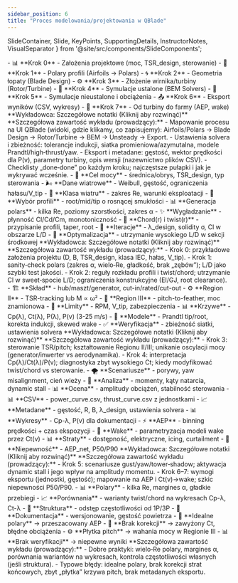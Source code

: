 ```yaml
---
sidebar_position: 6
title: "Proces modelowania/projektowania w QBlade"
---
```


  SlideContainer, 
  Slide, 
  KeyPoints, 
  SupportingDetails, 
  InstructorNotes,
  VisualSeparator 
} from '@site/src/components/SlideComponents';

<SlideContainer>

<Slide title="📋 Checklista QBlade - krok po kroku" type="info">

<KeyPoints title="🎯 Przegląd procesu">
- 📊 **Krok 0** - Założenia projektowe (moc, TSR_design, sterowanie)
- 🔧 **Krok 1** - Polary profili (Airfoils → Polars)
- 🌀 **Krok 2** - Geometria łopaty (Blade Design)
- ⚙️ **Krok 3** - Złożenie wirnika/turbiny (Rotor/Turbine)
</KeyPoints>

<SupportingDetails title="📈 Kontynuacja procesu">
- 🔬 **Krok 4** - Symulacje ustalone (BEM Solvers)
- 🌊 **Krok 5** - Symulacje nieustalone i obciążenia
- 📤 **Krok 6** - Eksport wyników (CSV, wykresy)
- 🌉 **Krok 7** - Od turbiny do farmy (AEP, wake)
</SupportingDetails>

<InstructorNotes>
**Wykładowca: Szczegółowe notatki (Kliknij aby rozwinąć)**
**Szczegółowa zawartość wykładu (prowadzący):**
- Mapowanie procesu na UI QBlade (widoki, gdzie klikamy, co zapisujemy): Airfoils/Polars → Blade Design → Rotor/Turbine → BEM → Unsteady → Export.
- Ustawienia solvera i zbieżność: tolerancje indukcji, siatka promieniowa/azymutalna, modele Prandtl/high‑thrust/yaw.
- Eksport i metadane: gęstość, wektor prędkości dla P(v), parametry turbiny, opis wersji (nazewnictwo plików CSV).
- Checklisty „done‑done” po każdym kroku; najczęstsze pułapki i jak je wykrywać wcześnie.
</InstructorNotes>

</Slide>

<VisualSeparator type="technical" />

<Slide title="🔧 Krok 0-2: Założenia, polary, geometria" type="tip">

<KeyPoints title="📊 Krok 0 - Założenia projektowe">
- 🎯 **Cel mocy** - średnica/obrys, TSR_design, typ sterowania
- 🌬️ **Dane wiatrowe** - Weibull, gęstość, ograniczenia hałasu/V_tip
- 📏 **Klasa wiatru** - zakres Re, warunki eksploatacji
</KeyPoints>

<SupportingDetails title="🔬 Krok 1 - Polary profili">
- 🎯 **Wybór profili** - root/mid/tip o rosnącej smukłości
- 📊 **Generacja polars** - kilka Re, poziomy szorstkości, zakres α
- ✨ **Wygładzanie** - płynność Cl/Cd/Cm, monotoniczność
</SupportingDetails>

<SupportingDetails title="🌀 Krok 2 - Geometria łopaty">
- 📐 **Chord(r) i twist(r)** - przypisanie profili, taper, root
- 🔄 **Iteracje** - λ_design, solidity σ, Cl w obszarze L/D
- 🎯 **Optymalizacja** - utrzymanie wysokiego L/D w sekcji środkowej
</SupportingDetails>

<InstructorNotes>
**Wykładowca: Szczegółowe notatki (Kliknij aby rozwinąć)**
**Szczegółowa zawartość wykładu (prowadzący):**
- Krok 0: przykładowe założenia projektu (D, B, TSR_design, klasa IEC, hałas, V_tip).
- Krok 1: sanity‑check polars (zakres α, wielo‑Re, gładkość, brak „zębów”); L/D jako szybki test jakości.
- Krok 2: reguły rozkładu profili i twist/chord; utrzymanie Cl w sweet‑spocie L/D; ograniczenia konstrukcyjne (EI/GJ, root clearance).
</InstructorNotes>

</Slide>

<VisualSeparator type="energy" />

<Slide title="⚙️ Krok 3-4: Turbina i symulacje BEM" type="success">

<KeyPoints title="🔧 Krok 3 - Złożenie turbiny">
- 🏗️ **Skład** - hub/maszt/generator, cut-in/rated/cut-out
- ⚙️ **Region II** - TSR-tracking lub M ∝ ω²
- 🎯 **Region III** - pitch-to-feather, moc znamionowa
- 🚫 **Limity** - RPM, V_tip, zabezpieczenia
</KeyPoints>

<SupportingDetails title="🔬 Krok 4 - Symulacje BEM">
- 📊 **Krzywe** - Cp(λ), Ct(λ), P(λ), P(v) (3-25 m/s)
- 🌊 **Modele** - Prandtl tip/root, korekta indukcji, skewed wake
- ✅ **Weryfikacja** - zbieżność siatki, ustawienia solvera
</SupportingDetails>

<InstructorNotes>
**Wykładowca: Szczegółowe notatki (Kliknij aby rozwinąć)**
**Szczegółowa zawartość wykładu (prowadzący):**
- Krok 3: sterowanie TSR/pitch; kształtowanie Regionu II/III; unikanie oscylacji mocy (generator/inwerter vs aerodynamika).
- Krok 4: interpretacja Cp(λ)/Ct(λ)/P(v); diagnostyka zbyt wysokiego Ct; kiedy modyfikować twist/chord vs sterowanie.
</InstructorNotes>

</Slide>

<VisualSeparator type="data" />

<Slide title="🌊 Krok 5-7: Nieustalone, eksport, farma" type="warning">

<KeyPoints title="🌊 Krok 5 - Symulacje nieustalone">
- 🌪️ **Scenariusze** - porywy, yaw misalignment, cień wieży
- 🔬 **Analiza** - momenty, kąty natarcia, dynamic stall
- 📊 **Ocena** - amplitudy obciążeń, stabilność sterowania
</KeyPoints>

<SupportingDetails title="📤 Krok 6 - Eksport wyników">
- 📊 **CSV** - power_curve.csv, thrust_curve.csv z jednostkami
- 📈 **Metadane** - gęstość, R, B, λ_design, ustawienia solvera
- 📊 **Wykresy** - Cp-λ, P(v) dla dokumentacji
</SupportingDetails>

<SupportingDetails title="🌉 Krok 7 - Od turbiny do farmy">
- ⚡ **AEP** - binning prędkości + czas ekspozycji
- 🌊 **Wake** - parametryzacja modeli wake przez Ct(v)
- 📊 **Straty** - dostępność, elektryczne, icing, curtailment
- 🎯 **Niepewność** - AEP_net, P50/P90
</SupportingDetails>

<InstructorNotes>
**Wykładowca: Szczegółowe notatki (Kliknij aby rozwinąć)**
**Szczegółowa zawartość wykładu (prowadzący):**
- Krok 5: scenariusze gust/yaw/tower‑shadow; aktywacja dynamic stall i jego wpływ na amplitudy momentu.
- Krok 6–7: wymogi eksportu (jednostki, gęstość); mapowanie na AEP i Ct(v)→wake; szkic niepewności P50/P90.
</InstructorNotes>

</Slide>

<VisualSeparator type="technical" />

<Slide title="✅ Dobre praktyki i typowe błędy" type="danger">

<KeyPoints title="✅ Dobre praktyki">
- 📊 **Polary** - kilka Re, margines α, gładkie przebiegi
- 📈 **Porównania** - warianty twist/chord na wykresach Cp-λ, Ct-λ
- 🔧 **Struktura** - odstęp częstotliwości od 1P/3P
- 📝 **Dokumentacja** - wersjonowanie, gęstość powietrza
</KeyPoints>

<SupportingDetails title="❌ Typowe błędy">
- 🚫 **Idealne polary** → przeszacowany AEP
- 🔧 **Brak korekcji** → zawyżony Ct, błędne obciążenia
- ⚙️ **Płytka pitch** → wahania mocy w Regionie III
- 📊 **Brak weryfikacji** → niepewne wyniki
</SupportingDetails>

<InstructorNotes>
**Szczegółowa zawartość wykładu (prowadzący):**
- Dobre praktyki: wielo‑Re polary, margines α, porównania wariantów na wykresach, kontrola częstotliwości własnych (jeśli struktura).
- Typowe błędy: idealne polary, brak korekcji strat końcowych, zbyt „płytka” krzywa pitch, brak metadanych eksportu.
</InstructorNotes>

</Slide>

<VisualSeparator type="default" />

</SlideContainer>

